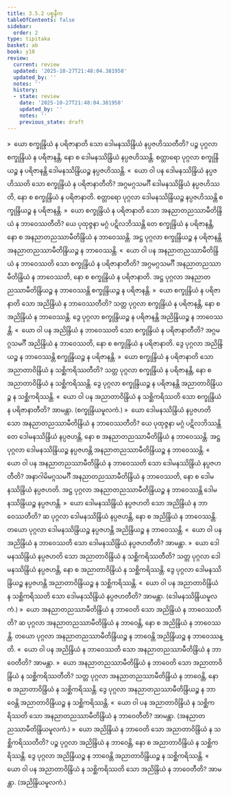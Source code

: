 ```yaml
---
title: 3.5.2 ပစ္စနီက
tableOfContents: false
sidebar:
  order: 2
type: tipitaka
basket: ab
book: y10
review:
  current: review
  updated: '2025-10-27T21:48:04.381958'
  updated_by: ''
  notes: ''
  history:
  - state: review
    date: '2025-10-27T21:48:04.381958'
    updated_by: ''
    notes: ''
    previous_state: draft
---
```



<ReviewStatus review={frontmatter.review} showDetails={true} />

<HypothesisAnnotation frontmatter={frontmatter} />

<DynamicBreadcrumb />

<Division number="471" book="y10" e="ch" v="35" p="324">

<Paragraph number="4301" book="y10">
»  ယော စက္ခုန္ဒြိယံ န ပရိဇာနာတိ သော ဒေါမနဿိန္ဒြိယံ နပ္ပဇဟိဿတီတိ?
</Paragraph>

<Paragraph number="4302" book="y10">
ပဉ္စ ပုဂ္ဂလာ စက္ခုန္ဒြိယံ န ပရိဇာနန္တိ, နော စ ဒေါမနဿိန္ဒြိယံ နပ္ပဇဟိဿန္တိ. စတ္တာရော ပုဂ္ဂလာ စက္ခုန္ဒြိယဉ္စ န ပရိဇာနန္တိ ဒေါမနဿိန္ဒြိယဉ္စ နပ္ပဇဟိဿန္တိ.
</Paragraph>

<Paragraph number="4303" book="y10">
«  ယော ဝါ ပန ဒေါမနဿိန္ဒြိယံ နပ္ပဇဟိဿတိ သော စက္ခုန္ဒြိယံ န ပရိဇာနာတီတိ?
</Paragraph>

<Paragraph number="4304" book="y10">
အဂ္ဂမဂ္ဂသမင်္ဂီ ဒေါမနဿိန္ဒြိယံ နပ္ပဇဟိဿတိ, နော စ စက္ခုန္ဒြိယံ န ပရိဇာနာတိ. စတ္တာရော ပုဂ္ဂလာ ဒေါမနဿိန္ဒြိယဉ္စ နပ္ပဇဟိဿန္တိ စက္ခုန္ဒြိယဉ္စ န ပရိဇာနန္တိ.
</Paragraph>

<Paragraph number="4305" book="y10">
»  ယော စက္ခုန္ဒြိယံ န ပရိဇာနာတိ သော အနညာတညဿာမီတိန္ဒြိယံ န ဘာဝေဿတီတိ?
</Paragraph>

<Paragraph number="4306" book="y10">
ယေ ပုထုဇ္ဇနာ မဂ္ဂံ ပဋိလဘိဿန္တိ တေ စက္ခုန္ဒြိယံ န ပရိဇာနန္တိ, နော စ အနညာတညဿာမီတိန္ဒြိယံ န ဘာဝေဿန္တိ. အဋ္ဌ ပုဂ္ဂလာ စက္ခုန္ဒြိယဉ္စ န ပရိဇာနန္တိ အနညာတညဿာမီတိန္ဒြိယဉ္စ န ဘာဝေဿန္တိ.
</Paragraph>

<Paragraph number="4307" book="y10">
«  ယော ဝါ ပန အနညာတညဿာမီတိန္ဒြိယံ န ဘာဝေဿတိ သော စက္ခုန္ဒြိယံ န ပရိဇာနာတီတိ?
</Paragraph>

<Paragraph number="4308" book="y10">
အဂ္ဂမဂ္ဂသမင်္ဂီ အနညာတညဿာမီတိန္ဒြိယံ န ဘာဝေဿတိ, နော စ စက္ခုန္ဒြိယံ န ပရိဇာနာတိ. အဋ္ဌ ပုဂ္ဂလာ အနညာတညဿာမီတိန္ဒြိယဉ္စ န ဘာဝေဿန္တိ စက္ခုန္ဒြိယဉ္စ န ပရိဇာနန္တိ.
</Paragraph>

<Paragraph number="4309" book="y10">
»  ယော စက္ခုန္ဒြိယံ န ပရိဇာနာတိ သော အညိန္ဒြိယံ န ဘာဝေဿတီတိ?
</Paragraph>

<Paragraph number="4310" book="y10">
သတ္တ ပုဂ္ဂလာ စက္ခုန္ဒြိယံ န ပရိဇာနန္တိ, နော စ အညိန္ဒြိယံ န ဘာဝေဿန္တိ. ဒွေ ပုဂ္ဂလာ စက္ခုန္ဒြိယဉ္စ န ပရိဇာနန္တိ အညိန္ဒြိယဉ္စ န ဘာဝေဿန္တိ.
</Paragraph>

<Paragraph number="4311" book="y10">
«  ယော ဝါ ပန အညိန္ဒြိယံ န ဘာဝေဿတိ သော စက္ခုန္ဒြိယံ န ပရိဇာနာတီတိ?
</Paragraph>

<Paragraph number="4312" book="y10">
အဂ္ဂမဂ္ဂသမင်္ဂီ အညိန္ဒြိယံ န ဘာဝေဿတိ, နော စ စက္ခုန္ဒြိယံ န ပရိဇာနာတိ. ဒွေ ပုဂ္ဂလာ အညိန္ဒြိယဉ္စ န ဘာဝေဿန္တိ စက္ခုန္ဒြိယဉ္စ န ပရိဇာနန္တိ.
</Paragraph>

<Paragraph number="4313" book="y10">
»  ယော စက္ခုန္ဒြိယံ န ပရိဇာနာတိ သော အညာတာဝိန္ဒြိယံ န သစ္ဆိကရိဿတီတိ?
</Paragraph>

<Paragraph number="4314" book="y10">
သတ္တ ပုဂ္ဂလာ စက္ခုန္ဒြိယံ န ပရိဇာနန္တိ, နော စ အညာတာဝိန္ဒြိယံ န သစ္ဆိကရိဿန္တိ. ဒွေ ပုဂ္ဂလာ စက္ခုန္ဒြိယဉ္စ န ပရိဇာနန္တိ အညာတာဝိန္ဒြိယဉ္စ န သစ္ဆိကရိဿန္တိ.
</Paragraph>

<Paragraph number="4315" book="y10">
«  ယော ဝါ ပန အညာတာဝိန္ဒြိယံ န သစ္ဆိကရိဿတိ သော စက္ခုန္ဒြိယံ န ပရိဇာနာတီတိ? အာမန္တာ. (စက္ခုန္ဒြိယမူလကံ.)
</Paragraph>

</Division>
<Division number="472" book="y10" e="ch" v="35" p="325">

<Paragraph number="4316" book="y10">
»  ယော ဒေါမနဿိန္ဒြိယံ နပ္ပဇဟတိ သော အနညာတညဿာမီတိန္ဒြိယံ န ဘာဝေဿတီတိ?
</Paragraph>

<Paragraph number="4317" book="y10">
ယေ ပုထုဇ္ဇနာ မဂ္ဂံ ပဋိလဘိဿန္တိ တေ ဒေါမနဿိန္ဒြိယံ နပ္ပဇဟန္တိ, နော စ အနညာတညဿာမီတိန္ဒြိယံ န ဘာဝေဿန္တိ. အဋ္ဌ ပုဂ္ဂလာ ဒေါမနဿိန္ဒြိယဉ္စ နပ္ပဇဟန္တိ အနညာတညဿာမီတိန္ဒြိယဉ္စ န ဘာဝေဿန္တိ.
</Paragraph>

<Paragraph number="4318" book="y10">
«  ယော ဝါ ပန အနညာတညဿာမီတိန္ဒြိယံ န ဘာဝေဿတိ သော ဒေါမနဿိန္ဒြိယံ နပ္ပဇဟတီတိ?
</Paragraph>

<Paragraph number="4319" book="y10">
အနာဂါမိမဂ္ဂသမင်္ဂီ အနညာတညဿာမီတိန္ဒြိယံ န ဘာဝေဿတိ, နော စ ဒေါမနဿိန္ဒြိယံ နပ္ပဇဟတိ. အဋ္ဌ ပုဂ္ဂလာ အနညာတညဿာမီတိန္ဒြိယဉ္စ န ဘာဝေဿန္တိ ဒေါမနဿိန္ဒြိယဉ္စ နပ္ပဇဟန္တိ.
</Paragraph>

<Paragraph number="4320" book="y10">
»  ယော ဒေါမနဿိန္ဒြိယံ နပ္ပဇဟတိ သော အညိန္ဒြိယံ န ဘာဝေဿတီတိ?
</Paragraph>

<Paragraph number="4321" book="y10">
ဆ ပုဂ္ဂလာ ဒေါမနဿိန္ဒြိယံ နပ္ပဇဟန္တိ, နော စ အညိန္ဒြိယံ န ဘာဝေဿန္တိ. တယော ပုဂ္ဂလာ ဒေါမနဿိန္ဒြိယဉ္စ နပ္ပဇဟန္တိ အညိန္ဒြိယဉ္စ န ဘာဝေဿန္တိ.
</Paragraph>

<Paragraph number="4322" book="y10">
«  ယော ဝါ ပန အညိန္ဒြိယံ န ဘာဝေဿတိ သော ဒေါမနဿိန္ဒြိယံ နပ္ပဇဟတီတိ? အာမန္တာ.
</Paragraph>

<Paragraph number="4323" book="y10">
»  ယော ဒေါမနဿိန္ဒြိယံ နပ္ပဇဟတိ သော အညာတာဝိန္ဒြိယံ န သစ္ဆိကရိဿတီတိ?
</Paragraph>

<Paragraph number="4324" book="y10">
သတ္တ ပုဂ္ဂလာ ဒေါမနဿိန္ဒြိယံ နပ္ပဇဟန္တိ, နော စ အညာတာဝိန္ဒြိယံ န သစ္ဆိကရိဿန္တိ. ဒွေ ပုဂ္ဂလာ ဒေါမနဿိန္ဒြိယဉ္စ နပ္ပဇဟန္တိ အညာတာဝိန္ဒြိယဉ္စ န သစ္ဆိကရိဿန္တိ.
</Paragraph>

<Paragraph number="4325" book="y10">
«  ယော ဝါ ပန အညာတာဝိန္ဒြိယံ န သစ္ဆိကရိဿတိ သော ဒေါမနဿိန္ဒြိယံ နပ္ပဇဟတီတိ? အာမန္တာ. (ဒေါမနဿိန္ဒြိယမူလကံ.)
</Paragraph>

</Division>
<Division number="473" book="y10" e="ch" v="35" p="325">

<Paragraph number="4326" book="y10">
»  ယော အနညာတညဿာမီတိန္ဒြိယံ န ဘာဝေတိ သော အညိန္ဒြိယံ န ဘာဝေဿတီတိ?
</Paragraph>

<Paragraph number="4327" book="y10">
ဆ ပုဂ္ဂလာ အနညာတညဿာမီတိန္ဒြိယံ န ဘာဝေန္တိ, နော စ အညိန္ဒြိယံ န ဘာဝေဿန္တိ. တယော ပုဂ္ဂလာ အနညာတညဿာမီတိန္ဒြိယဉ္စ န ဘာဝေန္တိ အညိန္ဒြိယဉ္စ န ဘာဝေဿန္တိ.
</Paragraph>

<Paragraph number="4328" book="y10">
«  ယော ဝါ ပန အညိန္ဒြိယံ န ဘာဝေဿတိ သော အနညာတညဿာမီတိန္ဒြိယံ န ဘာဝေတီတိ? အာမန္တာ.
</Paragraph>

<Paragraph number="4329" book="y10">
»  ယော အနညာတညဿာမီတိန္ဒြိယံ န ဘာဝေတိ သော အညာတာဝိန္ဒြိယံ န သစ္ဆိကရိဿတီတိ?
</Paragraph>

<Paragraph number="4330" book="y10">
သတ္တ ပုဂ္ဂလာ အနညာတညဿာမီတိန္ဒြိယံ န ဘာဝေန္တိ, နော စ အညာတာဝိန္ဒြိယံ န သစ္ဆိကရိဿန္တိ. ဒွေ ပုဂ္ဂလာ အနညာတညဿာမီတိန္ဒြိယဉ္စ န ဘာဝေန္တိ အညာတာဝိန္ဒြိယဉ္စ န သစ္ဆိကရိဿန္တိ.
</Paragraph>

<Paragraph number="4331" book="y10">
«  ယော ဝါ ပန အညာတာဝိန္ဒြိယံ န သစ္ဆိကရိဿတိ သော အနညာတညဿာမီတိန္ဒြိယံ န ဘာဝေတီတိ? အာမန္တာ. (အနညာတညဿာမီတိန္ဒြိယမူလကံ.)
</Paragraph>

</Division>
<Division number="474" book="y10" e="ch" v="35" p="326">

<Paragraph number="4332" book="y10">
»  ယော အညိန္ဒြိယံ န ဘာဝေတိ သော အညာတာဝိန္ဒြိယံ န သစ္ဆိကရိဿတီတိ?
</Paragraph>

<Paragraph number="4333" book="y10">
ပဉ္စ ပုဂ္ဂလာ အညိန္ဒြိယံ န ဘာဝေန္တိ, နော စ အညာတာဝိန္ဒြိယံ န သစ္ဆိကရိဿန္တိ. ဒွေ ပုဂ္ဂလာ အညိန္ဒြိယဉ္စ န ဘာဝေန္တိ အညာတာဝိန္ဒြိယဉ္စ န သစ္ဆိကရိဿန္တိ.
</Paragraph>

<Paragraph number="4334" book="y10">
«  ယော ဝါ ပန အညာတာဝိန္ဒြိယံ န သစ္ဆိကရိဿတိ သော အညိန္ဒြိယံ န ဘာဝေတီတိ? အာမန္တာ. (အညိန္ဒြိယမူလကံ.)
</Paragraph>
</Division>